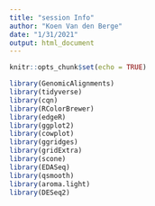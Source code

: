 ```yaml
---
title: "session Info"
author: "Koen Van den Berge"
date: "1/31/2021"
output: html_document
---
```


```r
knitr::opts_chunk$set(echo = TRUE)
```

```r
library(GenomicAlignments)
library(tidyverse)
library(cqn)
library(RColorBrewer)
library(edgeR)
library(ggplot2)
library(cowplot)
library(ggridges)
library(gridExtra)
library(scone)
library(EDASeq)
library(qsmooth)
library(aroma.light)
library(DESeq2)
```

